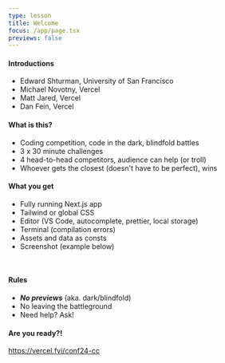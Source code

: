 ```yaml
---
type: lesson
title: Welcome
focus: /app/page.tsx
previews: false
---
```



<LocalStorage client:load />
<Prettier client:load />

#### Introductions

- Edward Shturman, University of San Francisco
- Michael Novotny, Vercel
- Matt Jared, Vercel
- Dan Fein, Vercel

#### What is this?

- Coding competition, code in the dark, blindfold battles
- 3 x 30 minute challenges
- 4 head-to-head competitors, audience can help (or troll)
- Whoever gets the closest (doesn't have to be perfect), wins

#### What you get

- Fully running Next.js app
- Tailwind or global CSS
- Editor (VS Code, autocomplete, prettier, local storage)
- Terminal (compilation errors)
- Assets and data as consts
- Screenshot (example below)

<br />
<EnlargeImage client:load src="/example.svg" />

#### Rules

- **_No previews_** (aka. dark/blindfold)
- No leaving the battleground
- Need help? Ask!

#### Are you ready?!

https://vercel.fyi/conf24-cc
